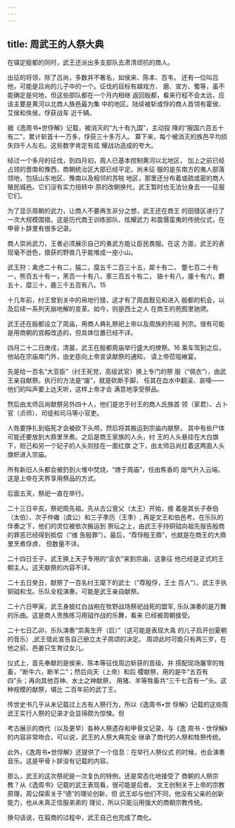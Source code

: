 ```yaml
---
---
---
```

title: 周武王的人祭大典
---



在镇定殷都的同时，武王还派出多支部队去肃清顽抗的商人。

出征的将领，除了吕尚，多数并不著名，如侯来、陈本、百韦， 还有一位叫吕他，可能是吕尚的儿子中的一个。征伐的目标有越戏方、 磨、宣方、蜀等，虽不能确定是何地，但这些部队都在一个月内相继 返回殷都，看来行程不会太远，应该主要是黄河以北商人族邑最为集 中的地区。陆续被斩或俘的商人首领有霍侯、艾侯和佚侯，俘获战车 近千辆。

据《逸周书•世俘解》记载，被消灭的“九十有九国”，主动投 降的“服国六百五十有二”，累计斩首十一万多，俘获三十多万人。 算下来，每个被消灭的族邑平均损失四千人左右。这些数字肯定有炫 耀战功造成的夸大。

经过一个多月的征伐，到四月初，周人已基本控制黄河以北地区， 加上之前已经占领的晋南和豫西，商朝统治区大部已经平定。尚未征 服的是东南方的夷人部落领地，包括山东地区、豫南以及相邻的苏皖 地区，那里还分布着或疏或密的商人殖民城邑。它们没有实力扭转中 原的改朝换代，武王暂时也无法分身去一一征服它们。

为了显示周朝的武力，让商人不要再生非分之想，武王还在商王 的田猎区进行了一次大规模围猎。这是历代商王训练部队、炫耀武力 和震慑蛮夷的传统仪式，在甲骨卜辞里有很多记录。

商人崇尚武力，王者必须展示自己的勇武方能让臣民畏服。在这 方面，武王的表现毫不逊色，猎获的野兽几乎能堆成一座小山。

武王狩：禽虎二十有二，猫二，糜五千二百三十五，犀十有二， 蹩七百二十有一，熊百五十有一，黑百一十有八，豕三百五十有二， 貉十有八，廛十有六，麝五十，糜三十，鹿三千五百有八。15

十几年前，纣王曾到关中的帛地行猎，这才有了周昌觐见和进入 殷都的机会，以及后续一系列天崩地解的变革。如今，则是西土之人 在商王的苑囿里驰骋。

武王还在殷都设立了周庙，用商人典礼祭祀上帝以及周族的列祖 列宗。很有可能是用商朝的宫殿改造的，但具体位置已经不详。

四月二十二日庚戌，清晨，武王在殷都周庙举行盛大的燎祭。16 乘车驾到之后，他站在宗庙南门外，由史臣向上帝宣读献祭的通知， 请上帝莅临飨宴。

先是给一百名“大亚臣”（纣王死党，高级武官）换上专门的祭 服（“佩衣”），由武王亲自献祭。执行的方法是“废”，就是砍断手脚， 任其在血水中翻滚、哀嚎——他们的叫声要上达天听，这样上帝才会 满意地享受祭品。

然后由太师吕尚献祭另外四十人，他们是忠于纣王的商人氏族首 领（家君）、占卜官（贞师）、司徒和司马等小官吏。

人牲要挣扎到临死才会被砍下头颅，然后将其搬运到宗庙内献祭， 其中有些尸体可能还要放到大鼎里烹煮。之后是商王家族的人头，纣 王的人头悬挂在大白旗下，妲己和另一个妃子的人头则挂在一面红旗 之下，由太师吕尚扛着这两面人头旗帜进入宗庙。

所有新旧人头都会被扔到火堆中焚烧，“燎于周庙”，任由焦香的 烟气升入云端。这是上帝在天界享用祭品的方式。

后面五天，祭祀一直在举行。

二十三日辛亥，祭祀周先祖。先从古公亶父（太王）开始，接 着是其长子泰伯（太伯）、次子仲雍（虞公）和三子季历（王季）, 再是文王和伯邑考。在乐队的伴奏之下，他们的灵位被依次搬运到 祭坛之上，由武王手持铜钺向祖先报告殷商的罪恶已经得到抵偿（“维 告殷罪”）。最后，“荐俘殷王鼎”，也就是在商王的大鼎里烹煮俘虏， 但数量不详。

二十四日壬子，武王换上天子专用的“衮衣”来到宗庙，这象征 他已经是正式的王朝主人。这天献祭的内容不详。

二十五日癸丑，献祭了一百名纣王麾下的武士（“荐殷俘，王士 百人”）。武王手执铜钺和戈。乐队全程演奏。可能是武王亲自献祭。

二十六日甲寅，武王身披红白战袍在牧野战场祭祀战死的盟军, 乐队演奏的是万舞的乐曲。这是商人贵族练习用钺作战的乐舞，看来 已经被周朝接受。

二十七日乙卯，乐队演奏“崇禹生开（启）”（这可能是表现大禹 的儿子启开创夏朝的音乐）,武王借此宣告自己册立太子周颂的决定。 周颂此时可能只有两三岁，在他之前，邑姜只生育过女儿。

仪式上，首先奉献的是侯来、陈本等征伐周边斩获的首级，并 搭配现场屠宰的牲畜，“断牛六，断羊二”；然后向天（上帝）和后 稷献祭，用的是牛“五百有四”头；再向其他百神、水土之神献祭， 用猪、羊等牲畜共“三千七百有一”头。这种规模的献祭，堪比 二百年前的武丁王。

传世史书几乎从未记载过上古有人祭行为，所以《逸周书•世 俘解》记载的这些周武王实行人祭的记录才会显得颇为惊悚。但

考古展示的商代（以及更早）各种人祭遗存和甲骨文记录，与《逸 周书・世俘解》的内容非常吻合，可以说，武王的人祭大典完全 继承了商代的人祭和牲祭传统。

此外，《逸周书•世俘解》还提供了一个信息：在举行人祭仪式 的时候，也会演奏音乐。这是甲骨卜辞没有记载的内容。

那么，武王的这次祭祀是一次复仇的特例，还是常态化地接受了 商朝的人祭宗教？从《逸周书》记载的武王表现看，很可能是后者。 文王创制关于上帝的宗教原理，周公探索关于“德”的理论创新，但 武王却与他们不同，他没有父亲的创新能力，也从未真正信服弟弟的 理论，所以只能沿用强大的商朝宗教传统。

换句话说，在翦商的过程中，武王自己也完成了商化。